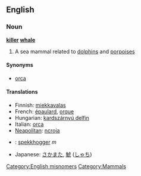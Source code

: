 {{wikipedia2|orca}} <!-- Avoids redirect -->
==English==
===Noun===
'''[[killer]] [[whale]]'''

# A sea mammal related to [[dolphin]]s and [[porpoise]]s

====Synonyms====
*[[orca]]

====Translations====
*Finnish: [[miekkavalas]]
*French: [[épaulard]], [[orque]]
*Hungarian: [[kardszárnyú delfin]]
*Italian: [[orca]]
*[[Neapolitan]]: [[ncroja]]
*{{no}}: [[spekkhogger]] ''m''
*Japanese: [[さかまた]], [[鯱]] ([[しゃち]])

[[Category:English misnomers]]
[[Category:Mammals]]
